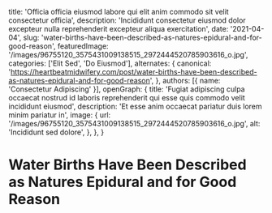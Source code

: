   title: 'Officia officia eiusmod labore qui elit anim commodo sit velit consectetur officia',
  description: 'Incididunt consectetur eiusmod dolor excepteur nulla reprehenderit excepteur aliqua exercitation',
  date: '2021-04-04',
  slug: 'water-births-have-been-described-as-natures-epidural-and-for-good-reason',
  featuredImage: '/images/96755120_3575431009138515_2972444520785903616_o.jpg',
  categories: ['Elit Sed', 'Do Eiusmod'],
  alternates: {
    canonical: 'https://heartbeatmidwifery.com/post/water-births-have-been-described-as-natures-epidural-and-for-good-reason',
  },
  authors: [{ name: 'Consectetur Adipiscing' }],
  openGraph: {
    title: 'Fugiat adipiscing culpa occaecat nostrud id laboris reprehenderit qui esse quis commodo velit incididunt eiusmod',
    description: 'Et esse anim occaecat pariatur duis lorem minim pariatur in',
    image: {
      url: '/images/96755120_3575431009138515_2972444520785903616_o.jpg',
      alt: 'Incididunt sed dolore',
    },
  },
}


# Water Births Have Been Described as Natures Epidural and for Good Reason

<Gallery>
  <GalleryItem
    src="/images/96755120_3575431009138515_2972444520785903616_o.jpg"
    size="large"
  />
  <GalleryItem
    src="/images/96806729_3575431215805161_455716255106596864_o.jpg"
    size="large"
  />
  <GalleryItem
    src="/images/97144177_3575431402471809_6646214259925581824_o.jpg"
    size="large"
  />
  <GalleryItem
    src="/images/97920927_3579184448763171_6601738756884004864_o.jpg"
    size="large"
  />
</Gallery>
